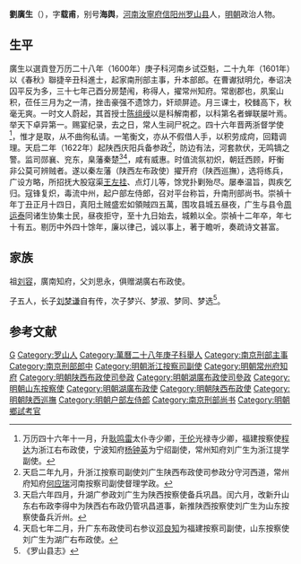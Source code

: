 '''劉廣生'''（{{bd|1565年||1639年|catIdx=}}），字'''载甫'''，别号'''海舆'''，[[河南|河南]][[汝寧府|汝寧府]][[信阳州|信阳州]][[罗山县|罗山县]]人，[[明朝|明朝]]政治人物。

== 生平 ==
廣生以選貢登万历二十八年（1600年）庚子科河南乡试亞魁，二十九年（1601年）以《春秋》聯捷辛丑科進士，起家南刑部主事，升本部郎。在曹谳狱明允，奉诏决囚平反为多，三十七年己酉分房楚闱，称得人，擢常州知府。常剧郡也，夙案山积，莅任三月为之一清，挫击豪强不遗馀力，奸顽屏迹。月三课士，校雠高下，秋毫无爽。一时文人蔚起，其首授士[[陈组绶|陈组绶]]以是科解南都，以科第名者蝉联屡叶焉。举天下卓异第一。赐宴纪录，去之日，常人生祠尸祝之。四十六年晋两浙督学使<ref>万历四十六年十一月，升[[耿鸣雷|耿鸣雷]]太仆寺少卿，[[于伦|于伦]]光禄寺少卿，福建按察使[[程达|程达]]为浙江右布政使，宁波知府[[杨钟英|杨钟英]]为宁绍副使，常州知府刘广生为浙江提学副使。</ref>，惟才是取，从不曲徇私请。一笔衡文，亦从不假借人手，以积劳成疴，回籍调理。天启二年（1622年）起陕西庆阳兵备参政<ref>天启二年九月，升浙江按察司副使刘广生陕西布政使司参政分守河西道，常州府知府[[何应瑞|何应瑞]]河南按察司副使督理学政。</ref>，防边有法，河套款伏，无鸣镝之警。监司郧襄、兖东，臬藩秦楚<ref>天启六年四月，升湖广参政刘广生为陕西按察使备兵巩昌。闰六月，改新升山东右布政李得中为陕西右布政仍管巩昌道事，新推陕西按察使刘广生为山东按察使备兵沂州。</ref><ref>天启七年二月，升广东布政使司右参议[[邓良知|邓良知]]为福建按察司副使，山东按察使刘广生为湖广右布政使。</ref>，咸有威惠。时值流氛初炽，朝廷西顾，盱衡非公莫可辨贼者。遂以秦左藩（陕西左布政使）擢开府（陕西巡撫），选将练兵，广设方略，所招抚大股寇渠[[王左挂|王左挂]]、点灯儿等，馀党扑剿殆尽。屡奉温旨，舆疾乞归。寇锋复炽，毒流中州，起户部左侍郎，召对平台称旨，升南刑部尚书。崇禎十年丁丑正月十四日，真阳土贼盛宏如領賊四五萬，围攻县城五昼夜，广生与县令[[周运泰|周运泰]]同诸生协集士民，昼夜拒守，至十九日始去，城赖以全。崇禎十二年卒，年七十有五。剔历中外四十馀年，廉以律己，诚以事上，著于瞻听，奏疏诗文甚富。

== 家族 ==
祖[[刘容|刘容]]，廣南知府，父刘思永，俱赠湖廣右布政使。

子五人，长子[[刘梦谦|刘梦谦]]自有传，次子梦兴、梦淑、梦同、梦选<ref>《罗山县志》</ref>。

==参考文献==
{{reflist}}

{{萬曆二十九年辛丑科殿試金榜}}

{{Authority control}}

{{DEFAULTSORT:}}
[[Category:劉姓|G]]
[[Category:罗山人|Category:罗山人]]
[[Category:萬曆二十八年庚子科舉人|Category:萬曆二十八年庚子科舉人]]
[[Category:南京刑部主事|Category:南京刑部主事]]
[[Category:南京刑部郎中|Category:南京刑部郎中]]
[[Category:明朝浙江按察司副使|Category:明朝浙江按察司副使]]
[[Category:明朝常州府知府|Category:明朝常州府知府]]
[[Category:明朝陕西布政使司參政|Category:明朝陕西布政使司參政]]
[[Category:明朝湖廣布政使司參政|Category:明朝湖廣布政使司參政]]
[[Category:明朝山东按察使|Category:明朝山东按察使]]
[[Category:明朝湖廣布政使|Category:明朝湖廣布政使]]
[[Category:明朝陕西布政使|Category:明朝陕西布政使]]
[[Category:明朝陕西巡撫|Category:明朝陕西巡撫]]
[[Category:明朝户部左侍郎|Category:明朝户部左侍郎]]
[[Category:南京刑部尚书|Category:南京刑部尚书]]
[[Category:明朝鄉試考官|Category:明朝鄉試考官]]